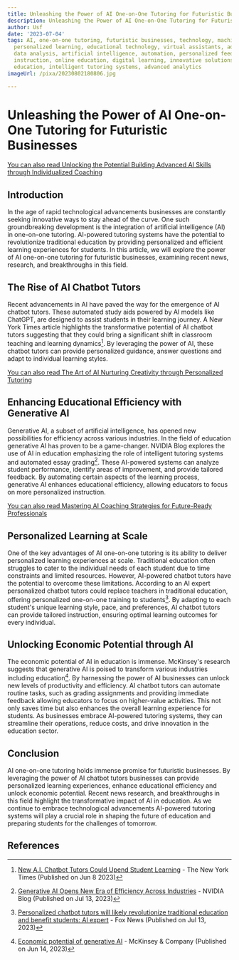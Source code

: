 ```yaml
---
title: Unleashing the Power of AI One-on-One Tutoring for Futuristic Businesses
description: Unleashing the Power of AI One-on-One Tutoring for Futuristic Businesses
author: Usf
date: '2023-07-04'
tags: AI, one-on-one tutoring, futuristic businesses, technology, machine learning,
  personalized learning, educational technology, virtual assistants, adaptive learning,
  data analysis, artificial intelligence, automation, personalized feedback, personalized
  instruction, online education, digital learning, innovative solutions, future of
  education, intelligent tutoring systems, advanced analytics
imageUrl: /pixa/20230802180806.jpg

---
```

# Unleashing the Power of AI One-on-One Tutoring  for  Futuristic Businesses

[You can also read Unlocking the Potential Building Advanced AI Skills through Individualized Coaching](Unlocking%20the%20Potential%20Building%20Advanced%20AI%20Skills%20through%20Individualized%20Coaching)


## Introduction

In the age of rapid technological advancements businesses  are constantly seeking innovative ways  to stay ahead of the curve. One such groundbreaking development is the integration of artificial intelligence (AI) in one-on-one tutoring. AI-powered tutoring systems have the  potential to revolutionize  traditional education by  providing personalized and efficient learning experiences for students. In this article, we will  explore the power of AI one-on-one tutoring for  futuristic businesses,  examining recent news, research,  and breakthroughs  in  this field.

## The Rise of AI Chatbot Tutors

Recent advancements in AI have paved the way  for the  emergence of AI chatbot tutors. These automated study aids powered by AI models like ChatGPT, are designed to assist students in their learning journey. A New York Times article highlights the transformative potential of AI chatbot tutors suggesting that they could bring a significant shift in classroom  teaching and learning dynamics[^1]. By leveraging the  power  of AI, these chatbot tutors  can provide personalized guidance, answer questions and adapt to individual learning styles.

[You can also read The Art of AI  Nurturing Creativity through Personalized Tutoring](The%20Art%20of%20AI%20Nurturing%20Creativity%20through%20Personalized%20Tutoring)


##  Enhancing  Educational  Efficiency with Generative AI

Generative AI, a subset  of artificial intelligence, has opened new possibilities for efficiency  across various industries. In the field of education generative AI has proven to be a  game-changer. NVIDIA Blog explores the  use of  AI in education  emphasizing the role of intelligent tutoring systems and automated essay grading[^2]. These AI-powered systems can analyze student performance, identify  areas of improvement, and provide tailored feedback. By automating  certain  aspects of the learning process, generative AI enhances educational efficiency, allowing educators to focus on more personalized instruction.

[You can also read Mastering AI Coaching Strategies for Future-Ready Professionals](Mastering%20AI%20Coaching%20Strategies%20for%20Future-Ready%20Professionals)


## Personalized Learning at Scale

One of the key advantages of AI one-on-one tutoring  is its ability to deliver personalized learning experiences at scale. Traditional education often  struggles  to cater to the individual needs of each student due to time constraints and  limited resources. However, AI-powered chatbot tutors have the potential to overcome  these limitations. According to an AI expert personalized chatbot tutors could  replace teachers in traditional education, offering personalized one-on-one  training to students[^3]. By  adapting to  each student's unique learning style, pace,  and preferences, AI chatbot tutors can provide tailored instruction, ensuring optimal learning  outcomes for every individual.

## Unlocking Economic  Potential through AI

The economic  potential of AI in education is immense. McKinsey's research suggests  that generative AI is poised to transform  various industries including education[^4]. By harnessing the power of AI businesses can unlock new levels of productivity and  efficiency. AI chatbot tutors can automate routine tasks, such as grading assignments and providing immediate feedback allowing educators to focus on higher-value activities. This not only saves time  but also enhances the overall learning experience for students. As businesses embrace AI-powered tutoring  systems, they can  streamline their operations, reduce costs, and  drive innovation in the education sector.

## Conclusion

AI one-on-one tutoring holds immense promise for  futuristic businesses. By leveraging the power of AI chatbot tutors  businesses can provide personalized learning experiences, enhance educational efficiency and  unlock economic potential. Recent news research, and breakthroughs in this field highlight the transformative impact of AI in education. As we continue  to embrace technological advancements AI-powered tutoring systems will play a crucial role in shaping the future  of education and  preparing students for the challenges of tomorrow.

## References

[^1]: [New A.I. Chatbot Tutors  Could  Upend Student Learning](https://www.nytimes.com/2023/06/08/business/khan-ai-gpt-tutoring-bot.html) - The New York Times (Published on Jun 8 2023)
[^2]: [Generative AI  Opens New Era of Efficiency Across Industries](https://blogs.nvidia.com/blog/2023/07/13/generative-ai-for-industries/) - NVIDIA Blog (Published on Jul 13, 2023)
[^3]: [Personalized  chatbot tutors will likely revolutionize traditional education and benefit  students: AI expert](https://www.foxnews.com/tech/personalized-chatbot-tutors-could-replace-teachers-traditional-education-ai-expert) - Fox News (Published on Jul 13, 2023)
[^4]: [Economic potential of generative AI](https://www.mckinsey.com/capabilities/mckinsey-digital/our-insights/the-economic-potential-of-generative-ai-the-next-productivity-frontier) - McKinsey & Company (Published on Jun  14, 2023)